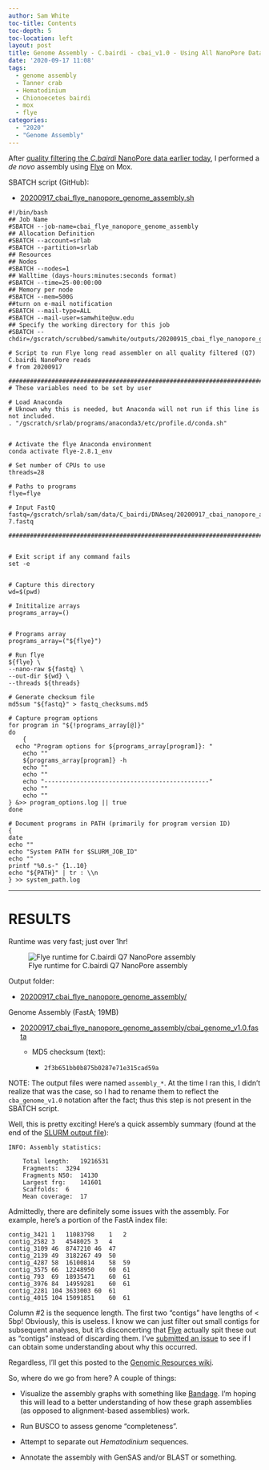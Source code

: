 ```yaml
---
author: Sam White
toc-title: Contents
toc-depth: 5
toc-location: left
layout: post
title: Genome Assembly - C.bairdi - cbai_v1.0 - Using All NanoPore Data With Flye on Mox
date: '2020-09-17 11:08'
tags:
  - genome assembly
  - Tanner crab
  - Hematodinium
  - Chionoecetes bairdi
  - mox
  - flye
categories:
  - "2020"
  - "Genome Assembly"
---
```

After [quality filtering the _C.bairdi_ NanoPore data earlier today](https://robertslab.github.io/sams-notebook/posts/2020/2020-09-17-Data-Wrangling---C.bairdi-NanoPore-Quality-Filtering-Using-NanoFilt-on-Mox/), I performed a _de novo_ assembly using [Flye](https://github.com/fenderglass/Flye) on Mox.

SBATCH script (GitHub):

- [20200917_cbai_flye_nanopore_genome_assembly.sh](https://github.com/RobertsLab/sams-notebook/blob/master/sbatch_scripts/20200917_cbai_flye_nanopore_genome_assembly.sh)

```shell
#!/bin/bash
## Job Name
#SBATCH --job-name=cbai_flye_nanopore_genome_assembly
## Allocation Definition
#SBATCH --account=srlab
#SBATCH --partition=srlab
## Resources
## Nodes
#SBATCH --nodes=1
## Walltime (days-hours:minutes:seconds format)
#SBATCH --time=25-00:00:00
## Memory per node
#SBATCH --mem=500G
##turn on e-mail notification
#SBATCH --mail-type=ALL
#SBATCH --mail-user=samwhite@uw.edu
## Specify the working directory for this job
#SBATCH --chdir=/gscratch/scrubbed/samwhite/outputs/20200915_cbai_flye_nanopore_genome_assembly

# Script to run Flye long read assembler on all quality filtered (Q7) C.bairdi NanoPore reads
# from 20200917

###################################################################################
# These variables need to be set by user

# Load Anaconda
# Uknown why this is needed, but Anaconda will not run if this line is not included.
. "/gscratch/srlab/programs/anaconda3/etc/profile.d/conda.sh"


# Activate the flye Anaconda environment
conda activate flye-2.8.1_env

# Set number of CPUs to use
threads=28

# Paths to programs
flye=flye

# Input FastQ
fastq=/gscratch/srlab/sam/data/C_bairdi/DNAseq/20200917_cbai_nanopore_all_quality-7.fastq

###################################################################################


# Exit script if any command fails
set -e


# Capture this directory
wd=$(pwd)

# Inititalize arrays
programs_array=()


# Programs array
programs_array=("${flye}")

# Run flye
${flye} \
--nano-raw ${fastq} \
--out-dir ${wd} \
--threads ${threads}

# Generate checksum file
md5sum "${fastq}" > fastq_checksums.md5

# Capture program options
for program in "${!programs_array[@]}"
do
	{
  echo "Program options for ${programs_array[program]}: "
	echo ""
	${programs_array[program]} -h
	echo ""
	echo ""
	echo "----------------------------------------------"
	echo ""
	echo ""
} &>> program_options.log || true
done

# Document programs in PATH (primarily for program version ID)
{
date
echo ""
echo "System PATH for $SLURM_JOB_ID"
echo ""
printf "%0.s-" {1..10}
echo "${PATH}" | tr : \\n
} >> system_path.log
```


---

# RESULTS

Runtime was very fast; just over 1hr!

![Flye runtime for C.bairdi Q7 NanoPore assembly](https://github.com/RobertsLab/sams-notebook/blob/master/images/screencaps/20200917_cbai_flye_nanopore_genome_assembly_runtime.png?raw=true)

Output folder:

- [20200917_cbai_flye_nanopore_genome_assembly/](https://gannet.fish.washington.edu/Atumefaciens/20200917_cbai_flye_nanopore_genome_assembly/)

Genome Assembly (FastA; 19MB)

- [20200917_cbai_flye_nanopore_genome_assembly/cbai_genome_v1.0.fasta](https://gannet.fish.washington.edu/Atumefaciens/20200917_cbai_flye_nanopore_genome_assembly/cbai_genome_v1.0.fasta)

  - MD5 checksum (text):

    - `2f3b651bb0b875b0287e71e315cad59a`

NOTE: The output files were named `assembly_*`. At the time I ran this, I didn't realize that was the case, so I had to rename them to reflect the `cba_genome_v1.0` notation after the fact; thus this step is not present in the SBATCH script.

Well, this is pretty exciting! Here's a quick assembly summary (found at the end of the [SLURM output file](https://gannet.fish.washington.edu/Atumefaciens/20200917_cbai_flye_nanopore_genome_assembly/slurm-294008.out)):

```
INFO: Assembly statistics:

	Total length:	19216531
	Fragments:	3294
	Fragments N50:	14130
	Largest frg:	141601
	Scaffolds:	6
	Mean coverage:	17
```
Admittedly, there are definitely some issues with the assembly. For example, here's a portion of the FastA index file:

```
contig_3421	1	11083798	1	2
contig_2582	3	4548025	3	4
contig_3109	46	8747210	46	47
contig_2139	49	3182267	49	50
contig_4287	58	16100814	58	59
contig_3575	66	12248950	60	61
contig_793	69	18935471	60	61
contig_3976	84	14959281	60	61
contig_2281	104	3633003	60	61
contig_4015	104	15091851	60	61
```

Column #2 is the sequence length. The first two "contigs" have lengths of < 5bp! Obviously, this is useless. I know we can just filter out small contigs for subsequent analyses, but it's disconcerting that [Flye](https://github.com/fenderglass/Flye) actually spit these out as "contigs" instead of discarding them. I've [submitted an issue](https://github.com/fenderglass/Flye/issues/304) to see if I can obtain some understanding about why this occurred.

Regardless, I'll get this posted to the [Genomic Resources wiki](https://github.com/RobertsLab/resources/wiki/Genomic-Resources).

So, where do we go from here? A couple of things:

- Visualize the assembly graphs with something like [Bandage](https://github.com/rrwick/Bandage). I'm hoping this will lead to a better understanding of how these graph assemblies (as opposed to alignment-based assemblies) work.

- Run BUSCO to assess genome "completeness".

- Attempt to separate out _Hematodinium_ sequences.

- Annotate the assembly with GenSAS and/or BLAST or something.
